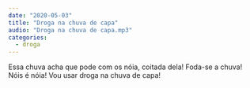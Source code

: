 ```yaml
---
date: "2020-05-03"
title: "Droga na chuva de capa"
audio: "Droga na chuva de capa.mp3"
categories:
  - droga
---
```


<Transcription>
  Essa chuva acha que pode com os nóia, coitada dela! Foda-se a chuva! Nóis é nóia! Vou usar droga na chuva de capa!
</Transcription>
